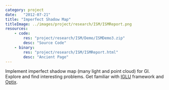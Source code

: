 ```yaml
---
category: project
date:   "2012-07-21"
title: "Imperfect Shadow Map"
titleImage: ../images/project/research/ISM/ISMReport.png
resources:
    - code: 
        res: "project/research/ISM/Demo/ISMDemo3.zip"
        desc: "Source Code"
    - binary:
        res: "project/research/ISM/ISMReport.html"
        desc: "Ancient Page"
---
```


Implement imperfect shadow map (many light and point cloud) for GI. Explore and find interesting problems. Get familiar with [IGLU](http://cwyman.org/code/iglu_0.5.0.zip) framework and [Optix](https://developer.nvidia.com/optix).
